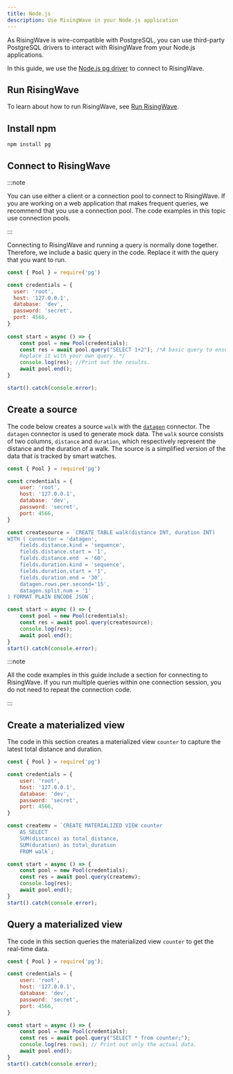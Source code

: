 ```yaml
---
title: Node.js
description: Use RisingWave in your Node.js application
---
```


As RisingWave is wire-compatible with PostgreSQL, you can use third-party PostgreSQL drivers to interact with RisingWave from your Node.js applications.

In this guide, we use the [Node.js pg driver](https://www.npmjs.com/package/pg) to connect to RisingWave.

## Run RisingWave

To learn about how to run RisingWave, see [Run RisingWave](../get-started/quickstart.mdx).

## Install npm

```shell
npm install pg
```

## Connect to RisingWave

:::note

You can use either a client or a connection pool to connect to RisingWave. If you are working on a web application that makes frequent queries, we recommend that you use a connection pool. The code examples in this topic use connection pools.

:::

Connecting to RisingWave and running a query is normally done together. Therefore, we include a basic query in the code. Replace it with the query that you want to run.

```js
const { Pool } = require('pg')

const credentials = {
  user: 'root',
  host: '127.0.0.1',
  database: 'dev',
  password: 'secret',
  port: 4566,
}
 
const start = async () => {
    const pool = new Pool(credentials);
    const res = await pool.query("SELECT 1+2"); /*A basic query to ensure the connection is successful. 
    Replace it with your own query. */
    console.log(res); //Print out the results.
    await pool.end();
}

start().catch(console.error);
```

## Create a source

The code below creates a source `walk` with the [`datagen`](/ingest/ingest-from-datagen.md) connector. The `datagen` connector is used to generate mock data. The `walk` source consists of two columns, `distance` and `duration`, which respectively represent the distance and the duration of a walk. The source is a simplified version of the data that is tracked by smart watches.

```js
const { Pool } = require('pg')

const credentials = {
    user: 'root',
    host: '127.0.0.1',
    database: 'dev',
    password: 'secret',
    port: 4566,
}

const createsource = `CREATE TABLE walk(distance INT, duration INT)
WITH ( connector = 'datagen',
    fields.distance.kind = 'sequence',
    fields.distance.start = '1',
    fields.distance.end  = '60',
    fields.duration.kind = 'sequence',
    fields.duration.start = '1',
    fields.duration.end = '30',
    datagen.rows.per.second='15',
    datagen.split.num = '1'
) FORMAT PLAIN ENCODE JSON`;

const start = async () => {
    const pool = new Pool(credentials);
    const res = await pool.query(createsource);
    console.log(res);
    await pool.end();
}
start().catch(console.error);
```

:::note

All the code examples in this guide include a section for connecting to RisingWave. If you run multiple queries within one connection session, you do not need to repeat the connection code.

:::

## Create a materialized view

The code in this section creates a materialized view `counter` to capture the latest total distance and duration.

```js
const { Pool } = require('pg')

const credentials = {
    user: 'root',
    host: '127.0.0.1',
    database: 'dev',
    password: 'secret',
    port: 4566,
}

const createmv = `CREATE MATERIALIZED VIEW counter
    AS SELECT
    SUM(distance) as total_distance,
    SUM(duration) as total_duration
    FROM walk`;

const start = async () => {
    const pool = new Pool(credentials);
    const res = await pool.query(createmv);
    console.log(res);
    await pool.end();
}
start().catch(console.error);
```

## Query a materialized view

The code in this section queries the materialized view `counter` to get the real-time data.

```js
const { Pool } = require('pg');

const credentials = {
    user: 'root',
    host: '127.0.0.1',
    database: 'dev',
    password: 'secret',
    port: 4566,
}

const start = async () => {
    const pool = new Pool(credentials);
    const res = await pool.query("SELECT * from counter;");
    console.log(res.rows); // Print out only the actual data.
    await pool.end();
}
start().catch(console.error);
```
